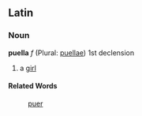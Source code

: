 ==Latin==
===Noun===
'''puella''' ''f'' (Plural: [[puellae]]) 1st declension

#a [[girl]]
====Related Words====
:[[puer]]